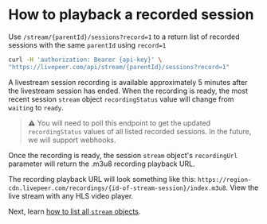 
<DocsLayout title="How to playback a recorded session - Livepeer.com" description="How to playback a recorded session">

# How to playback a recorded session

Use `/stream/{parentId}/sessions?record=1` to a return list of recorded sessions with the same `parentId` using `record=1`

```bash
curl -H 'authorization: Bearer {api-key}' \
"https://livepeer.com/api/stream/{parentId}/sessions?record=1"
```

A livestream session recording is available approximately 5 minutes after the livestream session has ended. When the recording is ready, the most recent session `stream` object `recordingStatus` value will change from `waiting` to `ready`.  

> ⚠️ You will need to poll this endpoint to get the updated `recordingStatus` values of all listed recorded sessions. In the future, we will support webhooks.

Once the recording is ready, the session `stream` object's `recordingUrl` parameter will return the .m3u8 recording playback URL. 

The recording playback URL will look something like this: `https://region-cdn.livepeer.com/recordings/{id-of-stream-session}/index.m3u8`. View the live stream with any HLS video player.

Next, learn [how to list all `stream` objects](/docs/guides/api/list-all-streams).

</DocsLayout>
